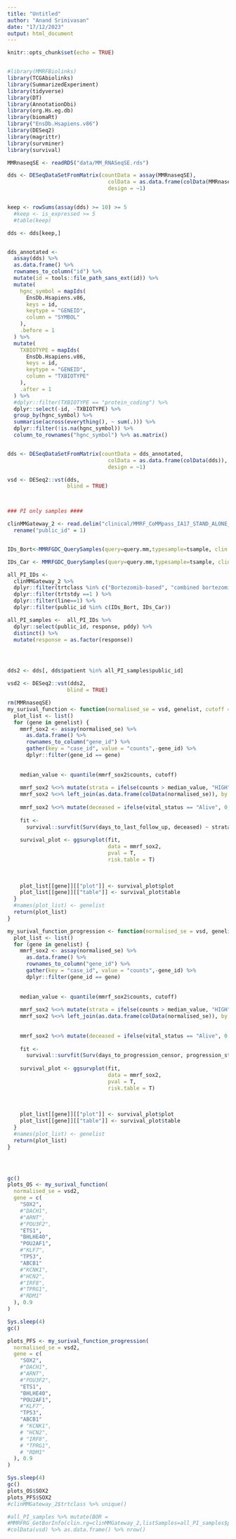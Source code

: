 ---
title: "Untitled"
author: "Anand Srinivasan"
date: "17/12/2023"
output: html_document
---

```{r setup, include=FALSE}
knitr::opts_chunk$set(echo = TRUE)


#library(MMRFBiolinks)
library(TCGAbiolinks)
library(SummarizedExperiment)
library(tidyverse)
library(DT)
library(AnnotationDbi)
library(org.Hs.eg.db)
library(biomaRt)
library("EnsDb.Hsapiens.v86")
library(DESeq2)
library(magrittr)
library(survminer)
library(survival)
```


```{r load_data}
MMRnaseqSE <- readRDS("data/MM_RNASeqSE.rds")

dds <- DESeqDataSetFromMatrix(countData = assay(MMRnaseqSE),
                                colData = as.data.frame(colData(MMRnaseqSE)),
                                design = ~1)


keep <- rowSums(assay(dds) >= 10) >= 5
  #keep <- is_expressed >= 5
  #table(keep)

dds <- dds[keep,]


dds_annotated <- 
  assay(dds) %>%
  as.data.frame() %>%
  rownames_to_column("id") %>%
  mutate(id = tools::file_path_sans_ext(id)) %>%
  mutate(
    hgnc_symbol = mapIds(
      EnsDb.Hsapiens.v86,
      keys = id,
      keytype = "GENEID",
      column = "SYMBOL"
    ),
    .before = 1
  ) %>%
  mutate(
    TXBIOTYPE = mapIds(
      EnsDb.Hsapiens.v86,
      keys = id,
      keytype = "GENEID",
      column = "TXBIOTYPE"
    ),
    .after = 1
  ) %>%
  #dplyr::filter(TXBIOTYPE == "protein_coding") %>%
  dplyr::select(-id, -TXBIOTYPE) %>%
  group_by(hgnc_symbol) %>%
  summarise(across(everything(), ~ sum(.))) %>%
  dplyr::filter(!is.na(hgnc_symbol)) %>%
  column_to_rownames("hgnc_symbol") %>% as.matrix()


dds <- DESeqDataSetFromMatrix(countData = dds_annotated,
                                colData = as.data.frame(colData(dds)),
                                design = ~1)

vsd <- DESeq2::vst(dds,
                   blind = TRUE)



### PI only samples ####

clinMMGateway_2 <- read.delim("clinical/MMRF_CoMMpass_IA17_STAND_ALONE_TRTRESP_V2.tsv") %>%
  rename("public_id" = 1)


IDs_Bort<-MMRFGDC_QuerySamples(query=query.mm,typesample=tsample, clin.mm=clin,therapyname="Bortezomib") #case 1

IDs_Car <- MMRFGDC_QuerySamples(query=query.mm,typesample=tsample, clin.mm=clin,therapyname="Carfilzomib")

all_PI_IDs <-  
  clinMMGateway_2 %>% 
  dplyr::filter(trtclass %in% c("Bortezomib-based", "combined bortezomib/carfilzomib-based", "Carfilzomib-based")) %>%
  dplyr::filter(trtstdy ==1 ) %>%
  dplyr::filter(line==1) %>%
  dplyr::filter(public_id %in% c(IDs_Bort, IDs_Car)) 

all_PI_samples <-  all_PI_IDs %>%
  dplyr::select(public_id, response, pddy) %>%
  distinct() %>% 
  mutate(response = as.factor(response))




dds2 <- dds[, dds$patient %in% all_PI_samples$public_id]

vsd2 <- DESeq2::vst(dds2,
                   blind = TRUE)

```


```{r make_survival_plots}
rm(MMRnaseqSE)
my_surival_function <- function(normalised_se = vsd, genelist, cutoff = 0.75) {
  plot_list <- list()
  for (gene in genelist) {
    mmrf_sox2 <- assay(normalised_se) %>%
      as.data.frame() %>%
      rownames_to_column("gene_id") %>%
      gather(key = "case_id", value = "counts",-gene_id) %>%
      dplyr::filter(gene_id == gene)
    
    
    median_value <- quantile(mmrf_sox2$counts, cutoff) 
    
    mmrf_sox2 %<>% mutate(strata = ifelse(counts > median_value, "HIGH", "LOW"))
    mmrf_sox2 %<>% left_join(as.data.frame(colData(normalised_se)), by = c("case_id" = "barcode"))
    
    mmrf_sox2 %<>% mutate(deceased = ifelse(vital_status == "Alive", 0, 1))
    
    fit <-
      survival::survfit(Surv(days_to_last_follow_up, deceased) ~ strata, data = mmrf_sox2)
    
    survival_plot <- ggsurvplot(fit,
                                data = mmrf_sox2,
                                pval = T,
                                risk.table = T)
    
    
    
    plot_list[[gene]][["plot"]] <- survival_plot$plot
    plot_list[[gene]][["table"]] <- survival_plot$table
  }
  #names(plot_list) <- genelist
  return(plot_list)
}

my_surival_function_progression <- function(normalised_se = vsd, genelist, cutoff = 0.75) {
  plot_list <- list()
  for (gene in genelist) {
    mmrf_sox2 <- assay(normalised_se) %>%
      as.data.frame() %>%
      rownames_to_column("gene_id") %>%
      gather(key = "case_id", value = "counts",-gene_id) %>%
      dplyr::filter(gene_id == gene)
    
    
    median_value <- quantile(mmrf_sox2$counts, cutoff)
    
    mmrf_sox2 %<>% mutate(strata = ifelse(counts > median_value, "HIGH", "LOW"))
    mmrf_sox2 %<>% left_join(as.data.frame(colData(normalised_se)), by = c("case_id" = "barcode")) %>% left_join(all_PI_samples, by = c("patient" = "public_id")) %>% mutate(progression_status = ifelse(pddy %>% is.na(), 0, 1), 
                                                                                                            days_to_progression_censor = ifelse(pddy %>% is.na(), days_to_last_follow_up, pddy))
    
    mmrf_sox2 %<>% mutate(deceased = ifelse(vital_status == "Alive", 0, 1))
    
    fit <-
      survival::survfit(Surv(days_to_progression_censor, progression_status) ~ strata, data = mmrf_sox2)
    
    survival_plot <- ggsurvplot(fit,
                                data = mmrf_sox2,
                                pval = T,
                                risk.table = T)
    
    
    
    plot_list[[gene]][["plot"]] <- survival_plot$plot
    plot_list[[gene]][["table"]] <- survival_plot$table
  }
  #names(plot_list) <- genelist
  return(plot_list)
}




gc()
plots_OS <- my_surival_function(
  normalised_se = vsd2,
  gene = c(
    "SOX2",
    #"DACH1",
    #"ARNT",
    #"POU3F2",
    "ETS1",
    "BHLHE40",
    "POU2AF1",
    #"KLF7",
    "TP53",
    "ABCB1"
    #"KCNK1",
    #"HCN2",
    #"IRF8",
    #"TPRG1",
    #"RDM1"
  ), 0.9
)

Sys.sleep(4)
gc()

plots_PFS <- my_surival_function_progression(
  normalised_se = vsd2,
  gene = c(
    "SOX2",
    #"DACH1",
    #"ARNT",
    #"POU3F2",
    "ETS1",
    "BHLHE40",
    "POU2AF1",
    #"KLF7",
    "TP53",
    "ABCB1"
    # "KCNK1",
    # "HCN2",
    # "IRF8",
    # "TPRG1",
    # "RDM1"
  ), 0.9
)

Sys.sleep(4)
gc()
plots_OS$SOX2
plots_PFS$SOX2
#clinMMGateway_2$trtclass %>% unique()

#all_PI_samples %>% mutate(BOR =
#MMRFRG_GetBorInfo(clin.rg=clinMMGateway_2,listSamples=all_PI_samples$public_id)
#colData(vsd) %>% as.data.frame() %>% nrow()
```












